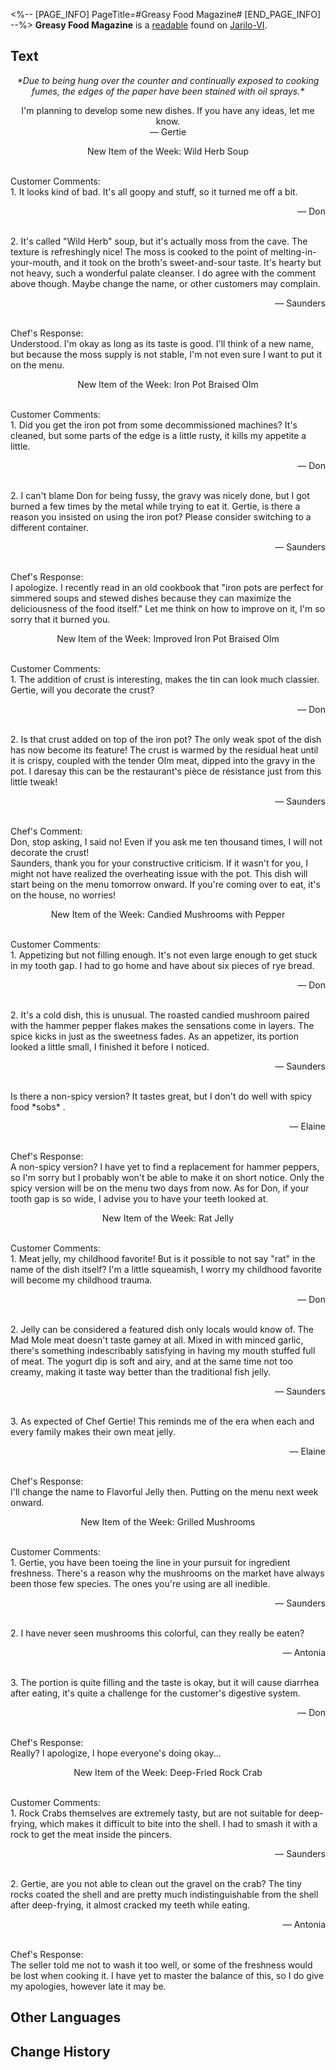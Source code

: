 <%-- [PAGE_INFO]
PageTitle=#Greasy Food Magazine#
[END_PAGE_INFO] --%>
{{Readable Infobox
|id           = 092
|partIds      = 190217
|title        = 
|image        = Item Jarilo-VI Readable.png
|world        = Jarilo-VI
|parts        = 1
|author       = <!--to be added-->
|description  = A notebook with comments on new dishes between the head chef of the Goethe Grand Hotel and its customers. The cover is full of suspicious grease.
|part1        = Greasy Food Magazine
|source1      = {{cx|Source missing}}
|characters   = 
|factions     = 
}}
'''Greasy Food Magazine''' is a [[readable]] found on [[Jarilo-VI]].
<!--
==Location==
{{Map Embed|<map name>|<marker id>}}
-->
==Text==
<div align="center">''*Due to being hung over the counter and continually exposed to cooking fumes, the edges of the paper have been stained with oil sprays.*''

I'm planning to develop some new dishes. If you have any ideas, let me know.<br />
&mdash; Gertie

New Item of the Week: Wild Herb Soup</div><br />Customer Comments:<br />
1. It looks kind of bad. It's all goopy and stuff, so it turned me off a bit.<br /><div align="right">&mdash; Don</div><br />2. It's called "Wild Herb" soup, but it's actually moss from the cave. The texture is refreshingly nice! The moss is cooked to the point of melting-in-your-mouth, and it took on the broth's sweet-and-sour taste. It's hearty but not heavy, such a wonderful palate cleanser. I do agree with the comment above though. Maybe change the name, or other customers may complain.<br /><div align="right">&mdash; Saunders</div><br />Chef's Response:<br />
Understood. I'm okay as long as its taste is good. I'll think of a new name, but because the moss supply is not stable, I'm not even sure I want to put it on the menu.

<div align="center">New Item of the Week: Iron Pot Braised Olm</div><br />Customer Comments:<br />
1. Did you get the iron pot from some decommissioned machines? It's cleaned, but some parts of the edge is a little rusty, it kills my appetite a little.<br /><div align="right">&mdash; Don</div><br />2. I can't blame Don for being fussy, the gravy was nicely done, but I got burned a few times by the metal while trying to eat it. Gertie, is there a reason you insisted on using the iron pot? Please consider switching to a different container.<br /><div align="right">&mdash; Saunders</div><br />Chef's Response:<br />
I apologize. I recently read in an old cookbook that "iron pots are perfect for simmered soups and stewed dishes because they can maximize the deliciousness of the food itself." Let me think on how to improve on it, I'm so sorry that it burned you.

<div align="center">New Item of the Week: Improved Iron Pot Braised Olm</div><br />Customer Comments:<br />
1. The addition of crust is interesting, makes the tin can look much classier. Gertie, will you decorate the crust?

<div align="right">&mdash; Don</div><br />2. Is that crust added on top of the iron pot? The only weak spot of the dish has now become its feature! The crust is warmed by the residual heat until it is crispy, coupled with the tender Olm meat, dipped into the gravy in the pot. I daresay this can be the restaurant's pièce de résistance just from this little tweak!

<div align="right">&mdash; Saunders</div><br />Chef's Comment:<br />
Don, stop asking, I said no! Even if you ask me ten thousand times, I will not decorate the crust!<br />
Saunders, thank you for your constructive criticism. If it wasn't for you, I might not have realized the overheating issue with the pot. This dish will start being on the menu tomorrow onward. If you're coming over to eat, it's on the house, no worries!

<div align="center">New Item of the Week: Candied Mushrooms with Pepper</div><br />Customer Comments:<br />
1. Appetizing but not filling enough. It's not even large enough to get stuck in my tooth gap. I had to go home and have about six pieces of rye bread.<br /><div align="right">&mdash; Don</div><br />2. It's a cold dish, this is unusual. The roasted candied mushroom paired with the hammer pepper flakes makes the sensations come in layers. The spice kicks in just as the sweetness fades. As an appetizer, its portion looked a little small, I finished it before I noticed.<br /><div align="right">&mdash; Saunders</div><br />Is there a non-spicy version? It tastes great, but I don't do well with spicy food *sobs* .<br /><div align="right">&mdash; Elaine</div><br />Chef's Response:<br />
A non-spicy version? I have yet to find a replacement for hammer peppers, so I'm sorry but I probably won't be able to make it on short notice. Only the spicy version will be on the menu two days from now. As for Don, if your tooth gap is so wide, I advise you to have your teeth looked at.

<div align="center">New Item of the Week: Rat Jelly</div><br />Customer Comments:<br />
1. Meat jelly, my childhood favorite! But is it possible to not say "rat" in the name of the dish itself? I'm a little squeamish, I worry my childhood favorite will become my childhood trauma.<br /><div align="right">&mdash; Don</div><br />2. Jelly can be considered a featured dish only locals would know of. The Mad Mole meat doesn't taste gamey at all. Mixed in with minced garlic, there's something indescribably satisfying in having my mouth stuffed full of meat. The yogurt dip is soft and airy, and at the same time not too creamy, making it taste way better than the traditional fish jelly.<br /><div align="right">&mdash; Saunders</div><br />3. As expected of Chef Gertie! This reminds me of the era when each and every family makes their own meat jelly.<br /><div align="right">&mdash; Elaine</div><br />Chef's Response:<br />
I'll change the name to Flavorful Jelly then. Putting on the menu next week onward.


<div align="center">New Item of the Week: Grilled Mushrooms</div><br />Customer Comments:<br />
1. Gertie, you have been toeing the line in your pursuit for ingredient freshness. There's a reason why the mushrooms on the market have always been those few species. The ones you're using are all inedible.<br /><div align="right">&mdash; Saunders</div><br />2. I have never seen mushrooms this colorful, can they really be eaten?<br /><div align="right">&mdash; Antonia</div><br />3. The portion is quite filling and the taste is okay, but it will cause diarrhea after eating, it's quite a challenge for the customer's digestive system.<br /><div align="right">&mdash; Don</div><br />Chef's Response:<br />
Really? I apologize, I hope everyone's doing okay...


<div align="center">New Item of the Week: Deep-Fried Rock Crab</div><br />Customer Comments:<br />
1. Rock Crabs themselves are extremely tasty, but are not suitable for deep-frying, which makes it difficult to bite into the shell. I had to smash it with a rock to get the meat inside the pincers.<br /><div align="right">&mdash; Saunders</div><br />2. Gertie, are you not able to clean out the gravel on the crab? The tiny rocks coated the shell and are pretty much indistinguishable from the shell after deep-frying, it almost cracked my teeth while eating.<br /><div align="right">&mdash; Antonia</div><br />Chef's Response:<br />
The seller told me not to wash it too well, or some of the freshness would be lost when cooking it. I have yet to master the balance of this, so I do give my apologies, however late it may be.

<!--
==Trivia==
* 
-->
==Other Languages==
{{Other Languages
|en   = Greasy Food Magazine
|zhs  = 油腻腻的食评册
|zht  = 油膩膩的食評冊
|ja   = 油でベタベタしている食レポ本
|ko   = 기름 범벅이 된 음식 평가 수첩
|es   = Libro de opiniones culinarias lleno de grasa
|fr   = Magazine culinaire plein de taches de gras
|ru   = Грязная книга отзывов
|th   = หนังสือแนะนำเมนูมันเยิ้ม
|vi   = Phiếu Đánh Giá Dính Dầu Mỡ
|de   = Schmutziges Lebensmittelmagazin
|id   = Buku Ulasan Berminyak
|pt   = Revista de Alimentos Engordurada
}}

==Change History==
{{Change History|1.0}}